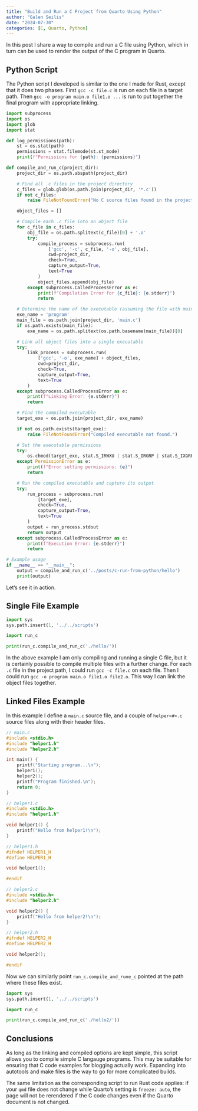 ```yaml
---
title: "Build and Run a C Project from Quarto Using Python"
author: "Galen Seilis"
date: "2024-07-30"
categories: [C, Quarto, Python]
---
```


In this post I share a way to compile and run a C file using Python, which in turn can be used to render the output of the C program in Quarto.

## Python Script

The Python script I developed is similar to the one I made for Rust, except that it does two phases. First `gcc -c file.c` is run on each file in a target path. Then `gcc -o program main.o file1.o ...` is run to put together the final program with appropriate linking.

```python
import subprocess
import os
import glob
import stat

def log_permissions(path):
    st = os.stat(path)
    permissions = stat.filemode(st.st_mode)
    print(f"Permissions for {path}: {permissions}")

def compile_and_run_c(project_dir):
    project_dir = os.path.abspath(project_dir)

    # Find all .c files in the project directory
    c_files = glob.glob(os.path.join(project_dir, '*.c'))
    if not c_files:
        raise FileNotFoundError("No C source files found in the project directory.")

    object_files = []

    # Compile each .c file into an object file
    for c_file in c_files:
        obj_file = os.path.splitext(c_file)[0] + '.o'
        try:
            compile_process = subprocess.run(
                ['gcc', '-c', c_file, '-o', obj_file],
                cwd=project_dir,
                check=True,
                capture_output=True,
                text=True
            )
            object_files.append(obj_file)
        except subprocess.CalledProcessError as e:
            print(f"Compilation Error for {c_file}: {e.stderr}")
            return

    # Determine the name of the executable (assuming the file with main is called main.c)
    exe_name = 'program'
    main_file = os.path.join(project_dir, 'main.c')
    if os.path.exists(main_file):
        exe_name = os.path.splitext(os.path.basename(main_file))[0]

    # Link all object files into a single executable
    try:
        link_process = subprocess.run(
            ['gcc', '-o', exe_name] + object_files,
            cwd=project_dir,
            check=True,
            capture_output=True,
            text=True
        )
    except subprocess.CalledProcessError as e:
        print(f"Linking Error: {e.stderr}")
        return

    # Find the compiled executable
    target_exe = os.path.join(project_dir, exe_name)

    if not os.path.exists(target_exe):
        raise FileNotFoundError("Compiled executable not found.")

    # Set the executable permissions
    try:
        os.chmod(target_exe, stat.S_IRWXU | stat.S_IRGRP | stat.S_IXGRP | stat.S_IROTH | stat.S_IXOTH)
    except PermissionError as e:
        print(f"Error setting permissions: {e}")
        return

    # Run the compiled executable and capture its output
    try:
        run_process = subprocess.run(
            [target_exe],
            check=True,
            capture_output=True,
            text=True
        )
        output = run_process.stdout
        return output
    except subprocess.CalledProcessError as e:
        print(f"Execution Error: {e.stderr}")
        return

# Example usage
if __name__ == "__main__":
    output = compile_and_run_c('../posts/c-run-from-python/hello')
    print(output)
```

Let's see it in action.

## Single File Example

```python
import sys
sys.path.insert(1, '../../scripts')

import run_c

print(run_c.compile_and_run_c('./hello/'))
```

In the above example I am only compiling and running a single C file, but it is certainly possible to compile multiple files with a further change. For each `.c` file in the project path, I could run `gcc -c file.c` on each file. Then I could run `gcc -o program main.o file1.o file2.o`. This way I can link the object files together.

## Linked Files Example

In this example I define a `main.c` source file, and a couple of `helper<#>.c` source files along with their header files.

```c
// main.c
#include <stdio.h>
#include "helper1.h"
#include "helper2.h"

int main() {
    printf("Starting program...\n");
    helper1();
    helper2();
    printf("Program finished.\n");
    return 0;
}
```

```c
// helper1.c
#include <stdio.h>
#include "helper1.h"

void helper1() {
    printf("Hello from helper1!\n");
}
```

```c
// helper1.h
#ifndef HELPER1_H
#define HELPER1_H

void helper1();

#endif
```

```c
// helper2.c
#include <stdio.h>
#include "helper2.h"

void helper2() {
    printf("Hello from helper2!\n");
}
```

```c
// helper2.h
#ifndef HELPER2_H
#define HELPER2_H

void helper2();

#endif
```

Now we can similarly point `run_c.compile_and_rune_c` pointed at the path where these files exist.

```python
import sys
sys.path.insert(1, '../../scripts')

import run_c

print(run_c.compile_and_run_c('./hello2/'))
```

## Conclusions

As long as the linking and compiled options are kept simple, this script allows you to compile simple C langauge programs. This may be suitable for ensuring that C code examples for blogging actually work. Expanding into autotools and make files is the way to go for more complicated builds.

The same limitation as the corresponding script to run Rust code applies: if your `qmd` file does not change while Quarto's setting is `freeze: auto`, the page will not be rerendered if the C code changes even if the Quarto document is not changed.
